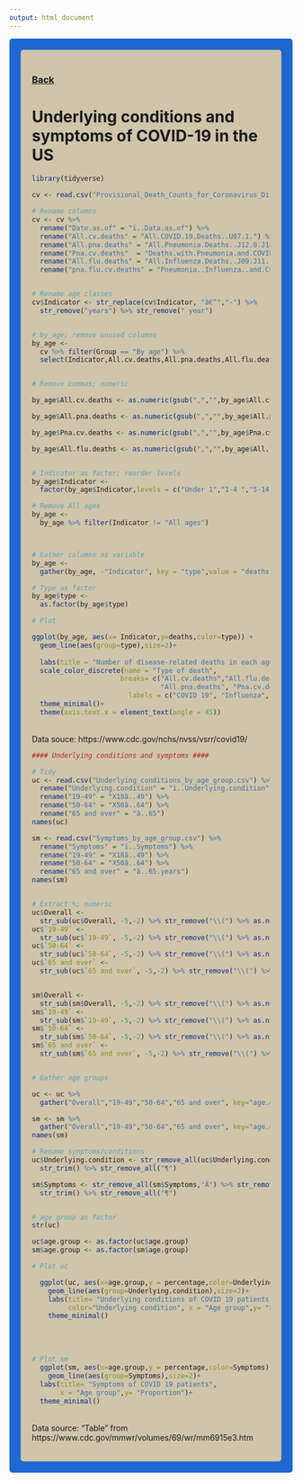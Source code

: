 ```yaml
---
output: html_document
---
```



<style type="text/css">
.main-container {
  max-width: 1800px;
  margin-left: auto;
  margin-right: auto;
}
</style>

<style>
div.gray { background-color:#1f68cf; border-radius: 5px; padding: 20px;}
</style>
<div class = "gray">


<style>
div.blue { background-color:#cfc5ab; border-radius: 5px; padding: 20px;}
</style>
<div class = "blue">

### [Back](http://falconer94.github.io/)

# **Underlying conditions and symptoms of COVID-19 in the US**

```r
library(tidyverse)

cv <- read.csv("Provisional_Death_Counts_for_Coronavirus_Disease__COVID-19_.csv")

# Rename columns
cv <- cv %>% 
  rename("Date.as.of" = "ï..Data.as.of") %>%
  rename("All.cv.deaths" = "All.COVID.19.Deaths..U07.1.") %>%
  rename("All.pna.deaths" = "All.Pneumonia.Deaths..J12.0.J18.9.") %>% 
  rename("Pna.cv.deaths"  = "Deaths.with.Pneumonia.and.COVID.19..J12.0.J18.9.and.U07.1.") %>% 
  rename("All.flu.deaths" = "All.Influenza.Deaths..J09.J11.") %>% 
  rename("pna.flu.cv.deaths" = "Pneumonia..Influenza..and.COVID.19.Deaths")


# Rename age classes
cv$Indicator <- str_replace(cv$Indicator, "â€“","-") %>% 
  str_remove("years") %>% str_remove(" year")


# by_age; remove unused columns
by_age <- 
  cv %>% filter(Group == "By age") %>% 
  select(Indicator,All.cv.deaths,All.pna.deaths,All.flu.deaths,Pna.cv.deaths,)


# Remove commas; numeric

by_age$All.cv.deaths <- as.numeric(gsub(",","",by_age$All.cv.deaths))

by_age$All.pna.deaths <- as.numeric(gsub(",","",by_age$All.pna.deaths))

by_age$Pna.cv.deaths <- as.numeric(gsub(",","",by_age$Pna.cv.deaths))

by_age$All.flu.deaths <- as.numeric(gsub(",","",by_age$All.flu.deaths))


# Indicator as facter; reorder levels
by_age$Indicator <- 
  factor(by_age$Indicator,levels = c("Under 1","1-4 ","5-14 ","15-24 ","25-34 ","35-44 ","45-54 ","55-64 ","65-74 ","75-84 ","85  and over", "All ages"))

# Remove All ages
by_age <- 
  by_age %>% filter(Indicator != "All ages")



# Gather columns as variable
by_age <- 
  gather(by_age, -"Indicator", key = "type",value = "deaths")

# Type as factor
by_age$type <- 
  as.factor(by_age$type)

```





```r
# Plot 

ggplot(by_age, aes(x= Indicator,y=deaths,color=type)) +
  geom_line(aes(group=type),size=2)+
  
  labs(title = "Number of disease-related deaths in each age group", x = "Age (years)", y = "Number of deaths")+
  scale_color_discrete(name = "Type of death",
                      breaks= c("All.cv.deaths","All.flu.deaths",
                                "All.pna.deaths", "Pna.cv.deaths"),
                        labels = c("COVID 19", "Influenza","Pneumonia","Pneumonia\nand COVID 19"))+
  theme_minimal()+
  theme(axis.text.x = element_text(angle = 45))

```
<br>
Data souce: https://www.cdc.gov/nchs/nvss/vsrr/covid19/
<br>


```r
#### Underlying conditions and symptoms ####

# Tidy
uc <- read.csv("Underlying_conditions_by_age_group.csv") %>% 
  rename("Underlying.condition" = "ï..Underlying.condition") %>% 
  rename("19-49" = "X18â..49") %>% 
  rename("50-64" = "X50â..64") %>% 
  rename("65 and over" = "â..65") 
names(uc)

sm <- read.csv("Symptoms_by_age_group.csv") %>% 
  rename("Symptoms" = "ï..Symptoms") %>% 
  rename("19-49" = "X18â..49") %>% 
  rename("50-64" = "X50â..64") %>% 
  rename("65 and over" = "â..65.years")
names(sm)


# Extract %; numeric
uc$Overall <- 
  str_sub(uc$Overall, -5,-2) %>% str_remove("\\(") %>% as.numeric()
uc$`19-49` <- 
  str_sub(uc$`19-49`, -5,-2) %>% str_remove("\\(") %>% as.numeric()
uc$`50-64` <- 
  str_sub(uc$`50-64`, -5,-2) %>% str_remove("\\(") %>% as.numeric()
uc$`65 and over` <- 
  str_sub(uc$`65 and over`, -5,-2) %>% str_remove("\\(") %>% as.numeric()


sm$Overall <- 
  str_sub(sm$Overall, -5,-2) %>% str_remove("\\(") %>% as.numeric()
sm$`19-49` <- 
  str_sub(sm$`19-49`, -5,-2) %>% str_remove("\\(") %>% as.numeric()
sm$`50-64` <- 
  str_sub(sm$`50-64`, -5,-2) %>% str_remove("\\(") %>% as.numeric()
sm$`65 and over` <- 
  str_sub(sm$`65 and over`, -5,-2) %>% str_remove("\\(") %>% as.numeric()


# Gather age groups

uc <- uc %>%  
  gather("Overall","19-49","50-64","65 and over", key="age.group", value = "percentage")

sm <- sm %>%  
  gather("Overall","19-49","50-64","65 and over", key="age.group", value = "percentage")
names(sm)

# Rename symptoms/conditions
uc$Underlying.condition <- str_remove_all(uc$Underlying.condition,"Â") %>% str_remove_all("Â¶") %>% 
  str_trim() %>% str_remove_all("¶")

sm$Symptoms <- str_remove_all(sm$Symptoms,"Â") %>% str_remove_all("Â¶") %>% 
  str_trim() %>% str_remove_all("¶")


# age group as factor
str(uc)

uc$age.group <- as.factor(uc$age.group)
sm$age.group <- as.factor(sm$age.group)

```


```r
# Plot uc

  ggplot(uc, aes(x=age.group,y = percentage,color=Underlying.condition)) +
    geom_line(aes(group=Underlying.condition),size=2)+
    labs(title= "Underlying conditions of COVID 19 patients",
         color="Underlying condition", x = "Age group",y= "Proportion")+
    theme_minimal()

```
<br>
<br>
```r
# Plot sm
  ggplot(sm, aes(x=age.group,y = percentage,color=Symptoms)) +
    geom_line(aes(group=Symptoms),size=2)+
  labs(title= "Symptoms of COVID 19 patients",
       x = "Age group",y= "Proportion")+
  theme_minimal()
```
<br>
Data source: "Table" from https://www.cdc.gov/mmwr/volumes/69/wr/mm6915e3.htm
<br>